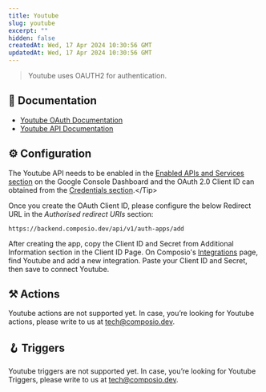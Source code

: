 ```yaml
---
title: Youtube
slug: youtube
excerpt: ""
hidden: false
createdAt: Wed, 17 Apr 2024 10:30:56 GMT
updatedAt: Wed, 17 Apr 2024 10:30:56 GMT
--- 
```

> Youtube uses OAUTH2 for authentication.
## 📔 Documentation

- [Youtube OAuth Documentation](https://developers.google.com/youtube/registering_an_application)
- [Youtube API Documentation](https://developers.google.com/youtube/v3/docs)

## ⚙️ Configuration

<Tip>The Youtube API needs to be enabled in the [Enabled APIs and Services section](https://console.cloud.google.com/apis/dashboard?) on the Google Console Dashboard and the OAuth 2.0 Client ID can obtained from the [Credentials section](https://console.cloud.google.com/apis/credentials?).</Tip>

Once you create the OAuth Client ID, please configure the below Redirect URL in the _Authorised redirect URIs_
section:


```
https://backend.composio.dev/api/v1/auth-apps/add
```

After creating the app, copy the Client ID and Secret from Additional Information section in the Client ID Page. On Composio's [Integrations](https://app.composio.dev/apps) page, find Youtube and add a new integration. Paste your Client ID and Secret, then save to connect Youtube.


## ⚒️ Actions

Youtube actions are not supported yet. In case, you’re looking for Youtube actions, please write to us at tech@composio.dev.

## 🪝 Triggers

Youtube triggers are not supported yet. In case, you’re looking for Youtube Triggers, please write to us at tech@composio.dev.
